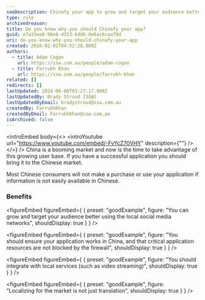 ```yaml
---
seoDescription: Chinafy your app to grow and target your audience better using local social media networks, ensure application resources are not blocked by China's firewall, integrate with local services, and localize for market nuances beyond translation.
type: rule
archivedreason:
title: Do you know why you should Chinafy your app?
guid: e7a33ee8-98e6-4153-bdd6-0e6ac6caa79d
uri: do-you-know-why-you-should-chinafy-your-app
created: 2016-02-02T04:52:28.000Z
authors:
  - title: Adam Cogan
    url: https://ssw.com.au/people/adam-cogan
  - title: Farrukh Khan
    url: https://ssw.com.au/people/farrukh-khan
related: []
redirects: []
lastUpdated: 2024-06-08T03:27:17.000Z
lastUpdatedBy: Brady Stroud [SSW]
lastUpdatedByEmail: bradystroud@ssw.com.au
createdBy: FarrukhKhan
createdByEmail: FarrukhKhan@ssw.com.au
isArchived: false
---
```


<introEmbed
  body={<>
<introYoutube url="https://www.youtube.com/embed/-FvYcZ70VHY" description={""} />
  </>}
/>
China is a booming market and now is the time to take advantage of this growing user base. If you have a successful application you should bring it to the Chinese market.

Most Chinese consumers will not make a purchase or use your application if information is not easily available in Chinese.

### Benefits

<figureEmbed figureEmbed={ {
  preset: "goodExample",
  figure: "You can grow and target your audience better using the local social media networks",
  shouldDisplay: true
} } />


<figureEmbed figureEmbed={ {
  preset: "goodExample",
  figure: "You should ensure your application works in China, and that critical application resources are not blocked by the firewall",
  shouldDisplay: true
} } />


<figureEmbed figureEmbed={ {
  preset: "goodExample",
  figure: "You should integrate with local services (such as video streaming)",
  shouldDisplay: true
} } />


<figureEmbed figureEmbed={ {
  preset: "goodExample",
  figure: "Localizing for the market is not just translation",
  shouldDisplay: true
} } />
